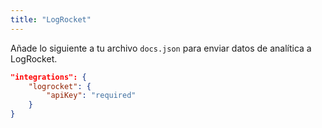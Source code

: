 ```yaml
---
title: "LogRocket"
---
```


Añade lo siguiente a tu archivo `docs.json` para enviar datos de analítica a LogRocket.

```json Opciones de analítica en docs.json
"integrations": {
    "logrocket": {
        "apiKey": "required"
    }
}
```
